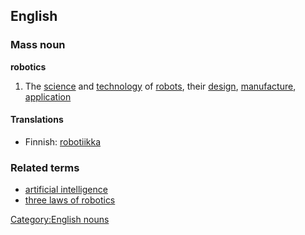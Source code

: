 ==English==
===Mass noun===
{{wikipedia}}
'''robotics'''
#The [[science]] and [[technology]] of [[robot]]s, their [[design]], [[manufacture]], [[application]]
====Translations====
*Finnish: [[robotiikka]]

===Related terms===
*[[artificial intelligence]]
*[[three laws of robotics]]
[[Category:English nouns]]